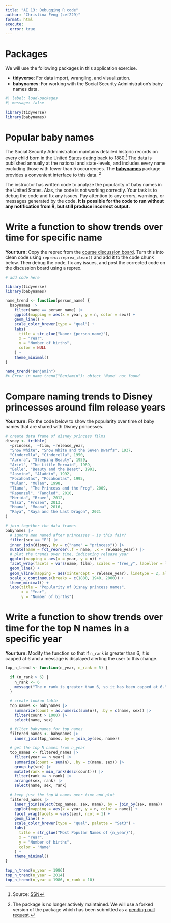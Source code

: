 ```yaml
---
title: "AE 13: Debugging R code"
author: "Christina Feng (cef229)"
format: html
execute:
  error: true
---
```


# Packages

We will use the following packages in this application exercise.

-   **tidyverse**: For data import, wrangling, and visualization.
-   **babynames**: For working with the Social Security Administration's baby names data.

```r
#| label: load-packages
#| message: false

library(tidyverse)
library(babynames)
```

# Popular baby names

The Social Security Administration maintains detailed historic records on every child born in the United States dating back to 1880.[^1] The data is published annually at the national and state-levels, and includes every name excluding those with fewer than 5 occurrences. The [**babynames**](https://hadley.github.io/babynames/) package provides a convenient interface to this data. [^2]

[^1]: Source: [SSN](https://www.ssa.gov/oact/babynames/limits.html)

[^2]: The package is no longer actively maintained. We will use a forked version of the package which has been submitted as a [pending pull request](https://github.com/hadley/babynames/pull/37).

The instructor has written code to analyze the popularity of baby names in the United States. Alas, the code is not working correctly. Your task is to debug the code and fix any issues. Pay attention to any errors, warnings, or messages generated by the code. **It is possible for the code to run without any notification from R, but still produce incorrect output.**

# Write a function to show trends over time for specific name

**Your turn:** Copy the reprex from the [course discussion board](https://github.coecis.cornell.edu/orgs/info5001-fa24/discussions/14). Turn this into clean code using `reprex::reprex_clean()` and add it to the code chunk below. Then debug the code, fix any issues, and post the corrected code on the discussion board using a reprex.

```r
# add code here

library(tidyverse)
library(babynames)

name_trend <- function(person_name) {
  babynames |>
    filter(name == person_name) |>
    ggplot(mapping = aes(x = year, y = n, color = sex)) +
    geom_line() +
    scale_color_brewer(type = "qual") +
    labs(
      title = str_glue("Name: {person_name}"),
      x = "Year",
      y = "Number of births",
      color = NULL
    ) +
    theme_minimal()
}

name_trend("Benjamin")
#> Error in name_trend("Benjamin"): object 'Name' not found
```

# Compare naming trends to Disney princesses around film release years

**Your turn:** Fix the code below to show the popularity over time of baby names that are shared with Disney princesses.

```r
# create data frame of disney princess films
disney <- tribble(
  ~princess,  ~film, ~release_year,
  "Snow White", "Snow White and the Seven Dwarfs", 1937,
  "Cinderella", "Cinderella", 1950,
  "Aurora", "Sleeping Beauty", 1959,
  "Ariel", "The Little Mermaid", 1989,
  "Belle", "Beauty and the Beast", 1991,
  "Jasmine", "Aladdin", 1992,
  "Pocahontas", "Pocahontas", 1995,
  "Mulan", "Mulan", 1998,
  "Tiana", "The Princess and the Frog", 2009,
  "Rapunzel", "Tangled", 2010,
  "Merida", "Brave", 2012,
  "Elsa", "Frozen", 2013,
  "Moana", "Moana", 2016,
  "Raya", "Raya and the Last Dragon", 2021
)

# join together the data frames
babynames |>
  # ignore men named after princesses - is this fair?
  filter(sex == "F") |>
  inner_join(disney, by = c("name" = "princess")) |>
  mutate(name = fct_reorder(.f = name, .x = release_year)) |>
  # plot the trends over time, indicating release year
  ggplot(mapping = aes(x = year, y = n)) +
  facet_wrap(facets = vars(name, film), scales = "free_y", labeller = label_both) +
  geom_line() +
  geom_vline(mapping = aes(xintercept = release_year), linetype = 2, alpha = .5) +
  scale_x_continuous(breaks = c(1880, 1940, 2000)) +
  theme_minimal() +
  labs(title = "Popularity of Disney princess names",
       x = "Year",
       y = "Number of births")
```

# Write a function to show trends over time for the top N names in a specific year

**Your turn:** Modify the function so that if `n_rank` is greater than 6, it is capped at 6 and a message is displayed alerting the user to this change.

```r
top_n_trend <- function(n_year, n_rank = 5) {
  
  if (n_rank > 6) {
    n_rank <- 6
    message("The n_rank is greater than 6, so it has been capped at 6.")
  }
  
  # create lookup table
  top_names <- babynames |>
    summarize(count = as.numeric(sum(n)), .by = c(name, sex)) |>
    filter(count > 1000) |>
    select(name, sex)

  # filter babynames for top_names
  filtered_names <- babynames |>
    inner_join(top_names, by = join_by(sex, name))

  # get the top N names from n_year
  top_names <- filtered_names |>
    filter(year == n_year) |>
    summarize(count = sum(n), .by = c(name, sex)) |>
    group_by(sex) |>
    mutate(rank = min_rank(desc(count))) |>
    filter(rank <= n_rank) |>
    arrange(sex, rank) |>
    select(name, sex, rank)

  # keep just the top N names over time and plot
  filtered_names |>
    inner_join(select(top_names, sex, name), by = join_by(sex, name)) |>
    ggplot(mapping = aes(x = year, y = n, color = name)) +
    facet_wrap(facets = vars(sex), ncol = 1) +
    geom_line() +
    scale_color_brewer(type = "qual", palette = "Set3") +
    labs(
      title = str_glue("Most Popular Names of {n_year}"),
      x = "Year",
      y = "Number of births",
      color = "Name"
    ) +
    theme_minimal()
}

top_n_trend(n_year = 1986)
top_n_trend(n_year = 2014)
top_n_trend(n_year = 1986, n_rank = 10)
```
